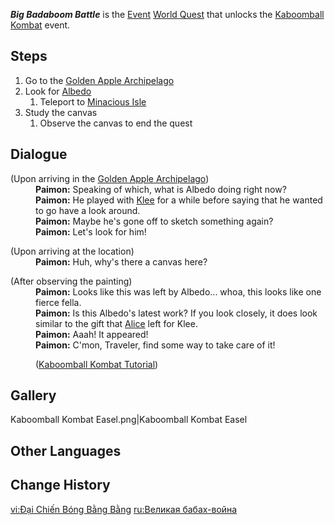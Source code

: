 {{Quest Infobox
|id            = 
|image         = Event Quest Big Badaboom Battle.png
|caption       = Albedo's Canvas found in [[Minacious Isle/1.6|Minacious Isle]]
|type          = World
|startLocation = [[Golden Apple Archipelago/1.6|Golden Apple Archipelago]]
|other         = *Unlocks [[Kaboomball Kombat]] Event
|event_name    = Kaboomball Kombat
|characters    = Paimon; Traveler
|area          = Golden Apple Archipelago
|subarea       = Minacious Isle
|summary       = As Paimon and the Traveler investigate Albedo's painting, a Dodofortress appears.
}}
'''''Big Badaboom Battle''''' is the [[Event]] [[World Quest]] that unlocks the [[Kaboomball Kombat]] event.

==Steps==
# Go to the [[Golden Apple Archipelago/1.6|Golden Apple Archipelago]]
# Look for [[Albedo]]
## Teleport to [[Minacious Isle/1.6|Minacious Isle]]
# Study the canvas
## Observe the canvas to end the quest

==Dialogue==
{{Quest Description|Paimon is very curious about Albedo...}}
{{Dialogue start}}
;(Upon arriving in the [[Golden Apple Archipelago/1.6|Golden Apple Archipelago]])
:'''Paimon:''' Speaking of which, what is Albedo doing right now?
:'''Paimon:''' He played with [[Klee]] for a while before saying that he wanted to go have a look around.
:'''Paimon:''' Maybe he's gone off to sketch something again?
:'''Paimon:''' Let's look for him!

;(Upon arriving at the location)
:'''Paimon:''' Huh, why's there a canvas here?

;(After observing the painting)
:'''Paimon:''' Looks like this was left by Albedo... whoa, this looks like one fierce fella.
:'''Paimon:''' Is this Albedo's latest work? If you look closely, it does look similar to the gift that [[Alice]] left for Klee.
:'''Paimon:''' Aaah! It appeared!
:'''Paimon:''' C'mon, Traveler, find some way to take care of it!
:;([[Kaboomball Kombat#Tutorial|Kaboomball Kombat Tutorial]])
{{Dialogue end}}

==Gallery==
<gallery>
Kaboomball Kombat Easel.png|Kaboomball Kombat Easel
</gallery>

==Other Languages==
{{Other Languages
|en      = Big Badaboom Battle
|zhs     = 砰砰大作战
|zhs_rm  = Pēng-pēng Dà Zuòzhàn
|zht     = 砰砰大作戰
|zht_rm  = Pēng-pēng Dà Zuòzhàn
|zh_tl   = Boom Boom Big Battle
|ja      = ボンボン大作戦
|ja_rm   = Bonbon Daisakusen
|ja_tl   = Major Boom Boom Mission
|ko      = 펑펑 대작전
|ko_rm   = Peongpeong Daejakjeon
|ko_tl   = Boom Boom Big Mission
|es      = Guerra explosiva
|es_tl   = Explosive War
|fr      = Prêt pour le combadaboum
|fr_tl   = Ready for Combadaboom
|ru      = Великая бабах-война
|ru_tl   = Great Boom-Boom Battle
|th      = ศึกสังเวียนเดือด
|th_rm   = 
|th_tl   = 
|vi      = Đại Chiến Bóng Bằng Bằng
|vi_tl   = 
|de      = Die große Bumm-Bumm-Schlacht
|de_tl   = The Big Boom Boom Battle
|id      = Pertempuran Boom Boom
|id_tl   = Boom Boom Battle
|pt      = Batalha Boom
|pt_tl   = Boom Battle
}}

==Change History==
{{Change History|1.6}}

[[vi:Đại Chiến Bóng Bằng Bằng]]
[[ru:Великая бабах-война]]